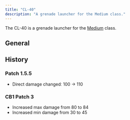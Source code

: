 ```yaml
---
title: "CL-40"
description: "A grenade launcher for the Medium class."
---
```


The CL-40 is a grenade launcher for the [Medium](/classes/medium/) class.

## General


<WeaponTable />

## History

### Patch 1.5.5

- Direct damage changedː 100 -> 110

### CB1 Patch 3

- Increased max damage from 80 to 84
- Increased min damage from 30 to 45
